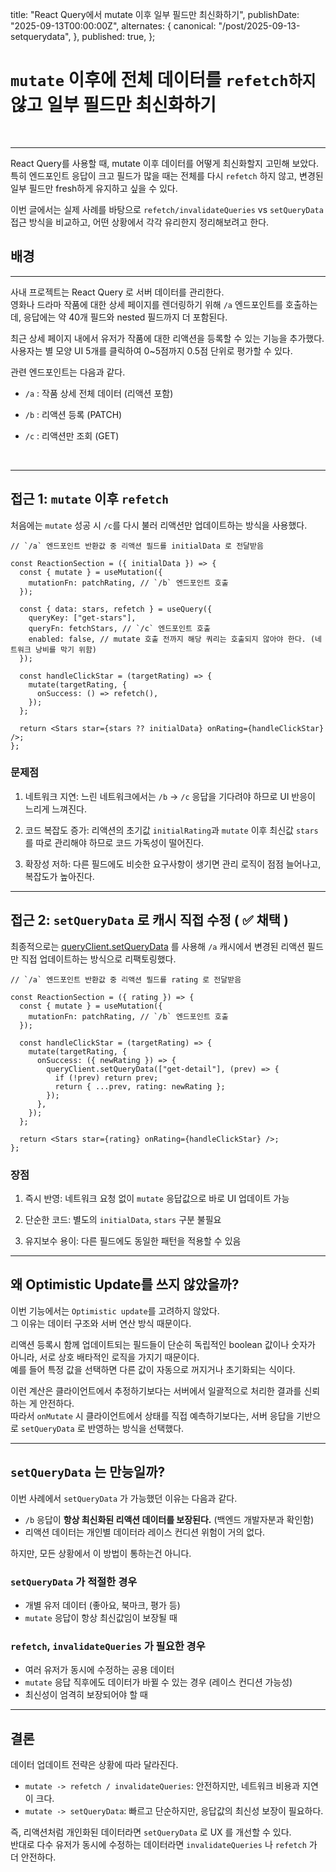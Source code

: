   title: "React Query에서 mutate 이후 일부 필드만 최신화하기",
  publishDate: "2025-09-13T00:00:00Z",
  alternates: {
    canonical: "/post/2025-09-13-setquerydata",
  },
  published: true,
};

# `mutate` 이후에 전체 데이터를 `refetch하지` 않고 일부 필드만 최신화하기

<br />

---

React Query를 사용할 때, mutate 이후 데이터를 어떻게 최신화할지 고민해 보았다.  
특히 엔드포인트 응답이 크고 필드가 많을 때는 전체를 다시 `refetch` 하지 않고, 변경된 일부 필드만 fresh하게 유지하고 싶을 수 있다.

이번 글에서는 실제 사례를 바탕으로 `refetch/invalidateQueries` vs `setQueryData` 접근 방식을 비교하고, 어떤 상황에서 각각 유리한지 정리해보려고 한다.

## 배경

---

사내 프로젝트는 React Query 로 서버 데이터를 관리한다.  
영화나 드라마 작품에 대한 상세 페이지를 렌더링하기 위해 `/a` 엔드포인트를 호출하는데, 응답에는 약 40개 필드와 nested 필드까지 더 포함된다.

최근 상세 페이지 내에서 유저가 작품에 대한 리액션을 등록할 수 있는 기능을 추가했다.  
사용자는 별 모양 UI 5개를 클릭하여 0~5점까지 0.5점 단위로 평가할 수 있다.

관련 엔드포인트는 다음과 같다.

- `/a` : 작품 상세 전체 데이터 (리액션 포함)

- `/b` : 리액션 등록 (PATCH)

- `/c` : 리액션만 조회 (GET)

<br />

---

## 접근 1: `mutate` 이후 `refetch`

처음에는 `mutate` 성공 시 `/c`를 다시 불러 리액션만 업데이트하는 방식을 사용했다.

```tsx
// `/a` 엔드포인트 반환값 중 리액션 필드를 initialData 로 전달받음

const ReactionSection = ({ initialData }) => {
  const { mutate } = useMutation({
    mutationFn: patchRating, // `/b` 엔드포인트 호출
  });

  const { data: stars, refetch } = useQuery({
    queryKey: ["get-stars"],
    queryFn: fetchStars, // `/c` 엔드포인트 호출
    enabled: false, // mutate 호출 전까지 해당 쿼리는 호출되지 않아야 한다. (네트워크 낭비를 막기 위함)
  });

  const handleClickStar = (targetRating) => {
    mutate(targetRating, {
      onSuccess: () => refetch(),
    });
  };

  return <Stars star={stars ?? initialData} onRating={handleClickStar} />;
};
```

### 문제점

1. 네트워크 지연:
   느린 네트워크에서는 `/b` → `/c` 응답을 기다려야 하므로 UI 반응이 느리게 느껴진다.

2. 코드 복잡도 증가:
   리액션의 초기값 `initialRating`과 `mutate` 이후 최신값 `stars` 를 따로 관리해야 하므로 코드 가독성이
   떨어진다.

3. 확장성 저하:
   다른 필드에도 비슷한 요구사항이 생기면 관리 로직이 점점 늘어나고, 복잡도가 높아진다.

---

## 접근 2: `setQueryData` 로 캐시 직접 수정 ( ✅ 채택 )

최종적으로는 [queryClient.setQueryData](https://tanstack.com/query/latest/docs/reference/QueryClient#queryclientsetquerydata) 를 사용해 `/a` 캐시에서 변경된 리액션 필드만 직접 업데이트하는 방식으로 리팩토링했다.

```tsx
// `/a` 엔드포인트 반환값 중 리액션 필드를 rating 로 전달받음

const ReactionSection = ({ rating }) => {
  const { mutate } = useMutation({
    mutationFn: patchRating, // `/b` 엔드포인트 호출
  });

  const handleClickStar = (targetRating) => {
    mutate(targetRating, {
      onSuccess: ({ newRating }) => {
        queryClient.setQueryData(["get-detail"], (prev) => {
          if (!prev) return prev;
          return { ...prev, rating: newRating };
        });
      },
    });
  };

  return <Stars star={rating} onRating={handleClickStar} />;
};
```

### 장점

1. 즉시 반영:
   네트워크 요청 없이 `mutate` 응답값으로 바로 UI 업데이트 가능

2. 단순한 코드:
   별도의 `initialData`, `stars` 구분 불필요

3. 유지보수 용이:
   다른 필드에도 동일한 패턴을 적용할 수 있음

---

## 왜 Optimistic Update를 쓰지 않았을까?

이번 기능에서는 `Optimistic update`를 고려하지 않았다.  
그 이유는 데이터 구조와 서버 연산 방식 때문이다.

리액션 등록시 함께 업데이트되는 필드들이 단순히 독립적인 boolean 값이나 숫자가 아니라, 서로 상호 배타적인 로직을 가지기 때문이다.  
예를 들어 특정 값을 선택하면 다른 값이 자동으로 꺼지거나 초기화되는 식이다.

이런 계산은 클라이언트에서 추정하기보다는 서버에서 일괄적으로 처리한 결과를 신뢰하는 게 안전하다.  
따라서 `onMutate` 시 클라이언트에서 상태를 직접 예측하기보다는, 서버 응답을 기반으로 `setQueryData` 로 반영하는 방식을 선택했다.

---

## `setQueryData` 는 만능일까?

이번 사례에서 `setQueryData` 가 가능했던 이유는 다음과 같다.

- `/b` 응답이 **항상 최신화된 리액션 데이터를 보장된다.** (백엔드 개발자분과 확인함)
- 리액션 데이터는 개인별 데이터라 레이스 컨디션 위험이 거의 없다.

하지만, 모든 상황에서 이 방법이 통하는건 아니다.

### `setQueryData` 가 적절한 경우

- 개별 유저 데이터 (좋아요, 북마크, 평가 등)
- `mutate` 응답이 항상 최신값임이 보장될 때

### `refetch`, `invalidateQueries` 가 필요한 경우

- 여러 유저가 동시에 수정하는 공용 데이터
- `mutate` 응답 직후에도 데이터가 바뀔 수 있는 경우 (레이스 컨디션 가능성)
- 최신성이 엄격히 보장되어야 할 때

---

## 결론

데이터 업데이트 전략은 상황에 따라 달라진다.

- `mutate -> refetch / invalidateQueries`: 안전하지만, 네트워크 비용과 지연이 크다.
- `mutate -> setQueryData`: 빠르고 단순하지만, 응답값의 최신성 보장이 필요하다.

즉, 리액션처럼 개인화된 데이터라면 `setQueryData` 로 UX 를 개선할 수 있다.  
반대로 다수 유저가 동시에 수정하는 데이터라면 `invalidateQueries` 나 `refetch` 가 더 안전하다.
